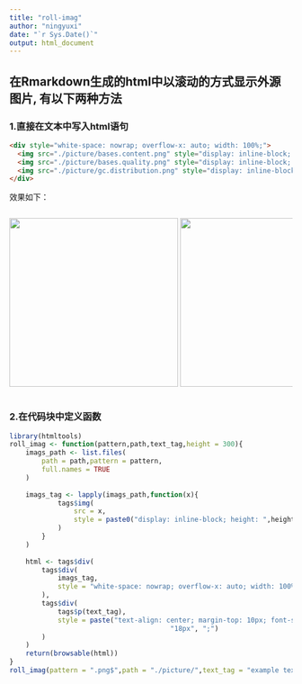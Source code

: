 ```yaml
---
title: "roll-imag"
author: "ningyuxi"
date: "`r Sys.Date()`"
output: html_document
---
```


## 在Rmarkdown生成的html中以滚动的方式显示外源图片, 有以下两种方法

### 1.直接在文本中写入html语句

``` html
<div style="white-space: nowrap; overflow-x: auto; width: 100%;">
  <img src="./picture/bases.content.png" style="display: inline-block; height: 300px;" />
  <img src="./picture/bases.quality.png" style="display: inline-block; height: 300px;" />
  <img src="./picture/gc.distribution.png" style="display: inline-block; height: 300px;"/>
</div>
```

效果如下：

::: {style="white-space: nowrap; overflow-x: auto; width: 100%;"}
<img src="./picture/bases.content.png" style="display: inline-block; height: 300px;"/> <img src="./picture/bases.quality.png" style="display: inline-block; height: 300px;"/> <img src="./picture/gc.distribution.png" style="display: inline-block; height: 300px;"/>
:::

### 2.在代码块中定义函数

```r
library(htmltools)
roll_imag <- function(pattern,path,text_tag,height = 300){
	imags_path <- list.files(
		path = path,pattern = pattern,
		full.names = TRUE
	)
	
	imags_tag <- lapply(imags_path,function(x){
			tags$img(
				src = x,
				style = paste0("display: inline-block; height: ",height,"px;")
			)	
		} 
	)
	
	html <- tags$div(
		tags$div(
			imags_tag,
			style = "white-space: nowrap; overflow-x: auto; width: 100%;"
		),
		tags$div(
			tags$p(text_tag),
			style = paste("text-align: center; margin-top: 10px; font-size:", 
										"18px", ";")
		)
	)
	return(browsable(html))
}
roll_imag(pattern = ".png$",path = "./picture/",text_tag = "example text")

```
